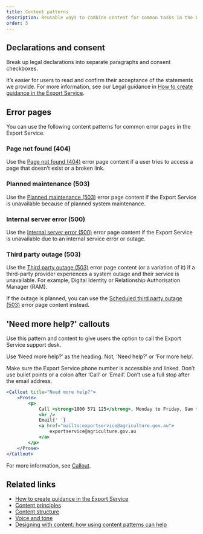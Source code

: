 ```yaml
---
title: Content patterns
description: Reusable ways to combine content for common tasks in the Export Service.
order: 5
---
```


## Declarations and consent

Break up legal declarations into separate paragraphs and consent checkboxes.

It’s easier for users to read and confirm their acceptance of the statements we provide. For more information, see our Legal guidance in [How to create guidance in the Export Service](/guides/how-to-write-guidance/how-to-present-guidance#legal-guidance).

<BackToTop />

## Error pages

You can use the following content patterns for common error pages in the Export Service.

### Page not found (404)

Use the [Page not found (404)](/storybook/index.html?path=/story/templates-error-page--not-found) error page content if a user tries to access a page that doesn’t exist or a broken link.

### Planned maintenance (503)

Use the [Planned maintenance (503)](/storybook/index.html?path=/story/templates-error-page--maintenance) error page content if the Export Service is unavailable because of planned system maintenance.

### Internal server error (500)

Use the [Internal server error (500)](/storybook/index.html?path=/story/templates-error-page--server-error) error page content if the Export Service is unavailable due to an internal service error or outage.

### Third party outage (503)

Use the [Third party outage (503)](/storybook/index.html?path=/story/templates-error-page--third-party) error page content (or a variation of it) if a third-party provider experiences a system outage and their service is unavailable. For example, Digital Identity or Relationship Authorisation Manager (RAM).

If the outage is planned, you can use the [Scheduled third party outage (503)](/storybook/index.html?path=/story/templates-error-page--scheduled-third-party-outage) error page content instead.

<BackToTop />

## 'Need more help?' callouts

Use this pattern and content to give users the option to call the Export Service support desk.

Use ‘Need more help?’ as the heading. Not, ‘Need help?’ or ‘For more help’.

Make sure the Export Service phone number is accessible and linked. Don’t use bullet points or a colon after ‘Call’ or ‘Email’. Don’t use a full stop after the email address.

```jsx live enableProse
<Callout title="Need more help?">
	<Prose>
		<p>
			Call <strong>1800 571 125</strong>, Monday to Friday, 9am to 5pm AEST
			<br />
			Email{' '}
			<a href="mailto:exportservice@agriculture.gov.au">
				exportservice@agriculture.gov.au
			</a>
		</p>
	</Prose>
</Callout>
```

For more information, see [Callout](/components/callout).

<BackToTop />

## Related links

- [How to create guidance in the Export Service](/guides/how-to-write-guidance)
- [Content principles](/content/content-principles)
- [Content structure](/content/content-structure)
- [Voice and tone](/content/voice-and-tone)
- [Designing with content: how using content patterns can help](https://gathercontent.com/blog/designing-with-content-how-using-content-patterns-can-help)

<BackToTop />
